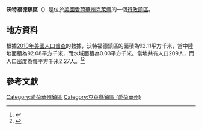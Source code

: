 {{noteTA
|G1=USState
|G2=地名
|G3=Unit
}}
{{Infobox settlement
|official_name            = 沃特福德鎮區
|native_name = Waterford Township
|settlement_type          = [[行政鎮區|行政鎮區]]
|image_skyline            = 
|imagesize                = 
|image_map                = Map highlighting Waterford Township, Clay County, Iowa.svg
|mapsize                  = 250px
|pushpin_map  =USA Iowa
|pushpin_label = 沃特福德鎮區
|pushpin_label_position   = top
|pushpin_map_caption      = 沃特福德鎮區在愛荷華州的位置
|subdivision_type         = [[世界政區索引|國家]]
|subdivision_type1        = [[美国州份|州份]]
|subdivision_type2        = [[愛荷華州行政区划|縣]]
|subdivision_name         = [[美国|美国]]
|subdivision_name1        = [[愛荷華州|愛荷華州]]
|subdivision_name2        = [[克萊縣_(愛荷華州)|克萊縣]]
|elevation_ft             = 1381
|elevation_m              = 421
|timezone                 = [[北美中部時區|北美中部時區]]
|area_total_km2           = 92.11
|area_land_km2            = 92.08
|area_water_km2           = 0.03
|area_total_sq_mi         = 
|area_land_sq_mi          = 
|area_water_sq_mi         = 
|population_as_of         = [[2010年美國人口普查|2010]]
|population_footnotes     = 
|population_total         = 209
|population_density_km2   = auto
|population_density_sq_mi = auto
|utc_offset               = -6
|coordinates              = {{coord|43|12|51|N|95|19|45|W|type:city_region:US-AL_source:GNS-enwiki|display=inline,title}}
| coor_pinpoint           = 
| coordinates_footnotes   = 
|timezone_DST             = CDT
|utc_offset_DST           = -5
|postal_code_type         = [[美國郵區編號|郵區編號]]
|postal_code              = 
|area_code                = {{link-en|电话区号563|Area code 563|563}}
|blank_name = [[地名信息系统|GNIS ID]]
|blank_info = 468948
}}
'''沃特福德鎮區'''（{{lang-en|Waterford Township}}）是位於[[美國|美國]][[愛荷華州|愛荷華州]][[克萊縣_(愛荷華州)|克萊縣]]的一個[[行政鎮區|行政鎮區]]。

== 地方資料 ==
根據[[2010年美國人口普查|2010年美國人口普查]]的數據，沃特福德鎮區的面積為92.11平方千米，當中陸地面積為92.08平方千米，而水域面積為0.03平方千米。當地共有人口209人，而人口密度為每平方千米2.27人。<ref name="GR8">{{cite web|url=http://factfinder2.census.gov|publisher=[[美国人口调查局|美国人口调查局]]|accessdate=2011-05-14|title=American FactFinder|archive-date=2013-09-11|archive-url=https://web.archive.org/web/20130911234518/http://factfinder2.census.gov/|dead-url=no}}</ref><ref>{{cite web|url=https://www.citypopulation.de/en/usa/iowa/admin/|title=USA: Iowa (Counties and Townships) - City Population}}</ref>

== 參考文獻 ==
{{reflist}}

{{克萊縣 (愛荷華州)}}

{{DEFAULTSORT:Waterford Township}}
[[Category:愛荷華州鎮區|Category:愛荷華州鎮區]]
[[Category:克萊縣鎮區_(愛荷華州)|Category:克萊縣鎮區 (愛荷華州)]]

{{Iowa-geo-stub}}